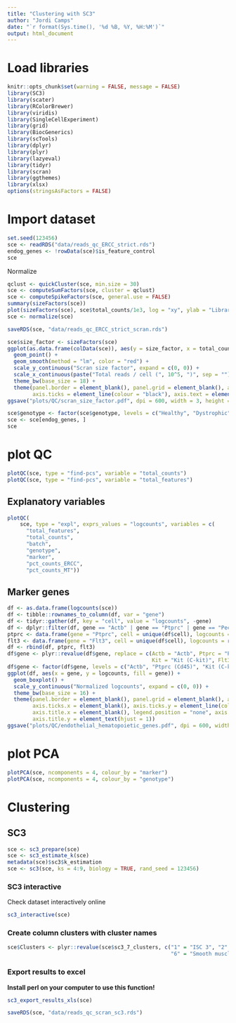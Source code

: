 ```yaml
---
title: "Clustering with SC3"
author: "Jordi Camps"
date: "`r format(Sys.time(), '%d %B, %Y, %H:%M')`"
output: html_document
---
```


# Load libraries
```r
knitr::opts_chunk$set(warning = FALSE, message = FALSE)
library(SC3)
library(scater)
library(RColorBrewer)
library(viridis)
library(SingleCellExperiment)
library(grid)
library(BiocGenerics)
library(scTools)
library(dplyr)
library(plyr)
library(lazyeval)
library(tidyr)
library(scran)
library(ggthemes)
library(xlsx)
options(stringsAsFactors = FALSE)
```

# Import dataset
```r
set.seed(123456)
sce <- readRDS("data/reads_qc_ERCC_strict.rds")
endog_genes <- !rowData(sce)$is_feature_control
sce
```


Normalize
```r
qclust <- quickCluster(sce, min.size = 30)
sce <- computeSumFactors(sce, cluster = qclust)
sce <- computeSpikeFactors(sce, general.use = FALSE)
summary(sizeFactors(sce))
plot(sizeFactors(sce), sce$total_counts/1e3, log = "xy", ylab = "Library size (thousands)", xlab = "Size factor")
sce <- normalize(sce)

saveRDS(sce, "data/reads_qc_ERCC_strict_scran.rds")
```

```r
sce$size_factor <- sizeFactors(sce)
ggplot(as.data.frame(colData(sce)), aes(y = size_factor, x = total_counts / 100000)) +
  geom_point() +
  geom_smooth(method = "lm", color = "red") +
  scale_y_continuous("Scran size factor", expand = c(0, 0)) +
  scale_x_continuous(paste("Total reads / cell (", 10^5, ")", sep = ""), expand = c(0, 0)) +
  theme_bw(base_size = 18) +
  theme(panel.border = element_blank(), panel.grid = element_blank(), axis.line = element_line(colour = "black"),
        axis.ticks = element_line(colour = "black"), axis.text = element_text(colour = "black"), axis.title.x = element_text(hjust = 0.9))
ggsave("plots/QC/scran_size_factor.pdf", dpi = 600, width = 3, height = 3)
```


```r
sce$genotype <- factor(sce$genotype, levels = c("Healthy", "Dystrophic"))
sce <- sce[endog_genes, ]
sce
```

# plot QC
```r
plotQC(sce, type = "find-pcs", variable = "total_counts")
plotQC(sce, type = "find-pcs", variable = "total_features")
```

## Explanatory variables
```r
plotQC(
    sce, type = "expl", exprs_values = "logcounts", variables = c(
      "total_features",
      "total_counts",
      "batch",
      "genotype",
      "marker",
      "pct_counts_ERCC",
      "pct_counts_MT"))
```

## Marker genes
```r
df <- as.data.frame(logcounts(sce))
df <- tibble::rownames_to_column(df, var = "gene")
df <- tidyr::gather(df, key = "cell", value = "logcounts", -gene)
df <- dplyr::filter(df, gene == "Actb" | gene == "Ptprc" | gene == "Pecam1" | gene == "Kdr" | gene == "Adgre1" | gene == "Kit" | gene == "Flt3" | gene == "Cdh5")
ptprc <- data.frame(gene = "Ptprc", cell = unique(df$cell), logcounts = rep(0, 256))
flt3 <- data.frame(gene = "Flt3", cell = unique(df$cell), logcounts = rep(0, 256))
df <- rbind(df, ptprc, flt3)
df$gene <- plyr::revalue(df$gene, replace = c(Actb = "Actb", Ptprc = "Ptprc (Cd45)", Pecam1 = "Pecam1 (Cd31)", Kdr = "Kdr (Vegfr2)",
                                              Kit = "Kit (C-kit)", Flt3 = "Flt3 (Flk2)"))
df$gene <- factor(df$gene, levels = c("Actb", "Ptprc (Cd45)", "Kit (C-kit)", "Flt3 (Flk2)", "Pecam1 (Cd31)", "Kdr (Vegfr2)", "Cdh5"))
ggplot(df, aes(x = gene, y = logcounts, fill = gene)) +
  geom_boxplot() +
  scale_y_continuous("Normalized logcounts", expand = c(0, 0)) +
  theme_bw(base_size = 16) +
  theme(panel.border = element_blank(), panel.grid = element_blank(), axis.line = element_line(colour = "black"), 
        axis.ticks.x = element_blank(), axis.ticks.y = element_line(colour = "black"), axis.text.y = element_text(colour = "black"),
        axis.title.x = element_blank(), legend.position = "none", axis.text.x = element_text(size = 12, colour = "black", angle = 45, hjust = 1),
        axis.title.y = element_text(hjust = 1))
ggsave("plots/QC/endothelial_hematopoietic_genes.pdf", dpi = 600, width = 3, height = 2.5)
```



# plot PCA
```r
plotPCA(sce, ncomponents = 4, colour_by = "marker")
plotPCA(sce, ncomponents = 4, colour_by = "genotype")
```

# Clustering
## SC3
```r
sce <- sc3_prepare(sce)
sce <- sc3_estimate_k(sce)
metadata(sce)$sc3$k_estimation
sce <- sc3(sce, ks = 4:9, biology = TRUE, rand_seed = 123456)
```

### SC3 interactive
Check dataset interactively online
```r
sc3_interactive(sce)
```

### Create column clusters with cluster names
```r
sce$Clusters <- plyr::revalue(sce$sc3_7_clusters, c("1" = "ISC 3", "2" = "ISC 1", "3" = "ISC 2", "4" = "Satellite cells", "5" = "Schwann cells", 
                                                    "6" = "Smooth muscle cells", "7" = "Fibroblasts"))
```

### Export results to excel
**Install perl on your computer to use this function!**
```r
sc3_export_results_xls(sce)
```

```r
saveRDS(sce, "data/reads_qc_scran_sc3.rds")
```
